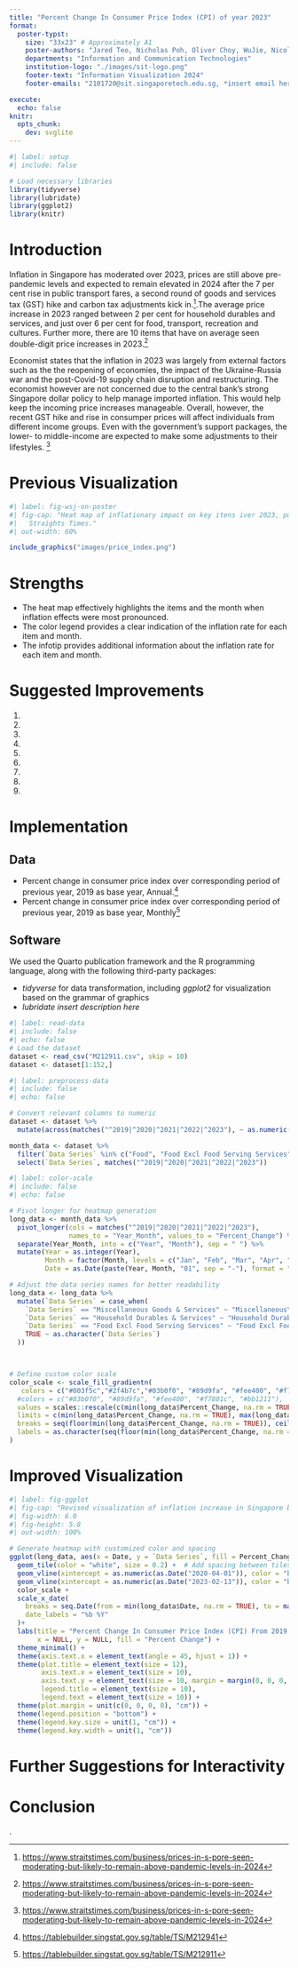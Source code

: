 ```yaml
---
title: "Percent Change In Consumer Price Index (CPI) of year 2023"
format:
  poster-typst: 
    size: "33x23" # Approximately A1
    poster-authors: "Jared Teo, Nicholas Poh, Oliver Choy, WuJie, Nicole, Kurt"
    departments: "Information and Communication Technologies"
    institution-logo: "./images/sit-logo.png"
    footer-text: "Information Visualization 2024"
    footer-emails: "2101720@sit.singaporetech.edu.sg, *insert email here*"

execute:
  echo: false
knitr:
  opts_chunk:
    dev: svglite
---
```


```r
#| label: setup
#| include: false

# Load necessary libraries
library(tidyverse)
library(lubridate)
library(ggplot2)
library(knitr)

```


# Introduction

Inflation in Singapore has moderated over 2023, prices are still above pre-pandemic levels and expected to remain elevated in 2024 after the 7 per cent rise in public transport fares, a second round of goods and services tax (GST) hike and carbon tax adjustments kick in.[^straitstimes].The average price increase in 2023 ranged between 2 per cent for household durables and services, and just over 6 per cent for food, transport, recreation and cultures. Further more, there are 10 items that have on average seen double-digit price increases in 2023.[^straitstimes]

[^straitstimes]: <https://www.straitstimes.com/business/prices-in-s-pore-seen-moderating-but-likely-to-remain-above-pandemic-levels-in-2024>

Economist states that the inflation in 2023 was largely from external factors such as the the reopening of economies, the impact of the Ukraine-Russia war and the post-Covid-19 supply chain disruption and restructuring. The economist however are not concerned due to the central bank's strong Singapore dollar policy to help manage imported inflation. This would help keep the incoming price increases manageable. Overall, however, the recent GST hike and rise in consumper prices will affect individuals from different income groups. Even with the government's support packages, the lower- to middle-income are expected to make some adjustments to their lifestyles. [^straitstimes]


[^straitstimes]: <https://www.straitstimes.com/business/prices-in-s-pore-seen-moderating-but-likely-to-remain-above-pandemic-levels-in-2024>


# Previous Visualization

```r
#| label: fig-wsj-on-poster
#| fig-cap: "Heat map of inflationary impact on key itens iver 2023, published by the
#|   Straights Times."
#| out-width: 60%

include_graphics("images/price_index.png")
```

[^straitstimes]: <https://www.straitstimes.com/business/prices-in-s-pore-seen-moderating-but-likely-to-remain-above-pandemic-levels-in-2024>

# Strengths

*   The heat map effectively highlights the items and the month when inflation effects were most pronounced.
*   The color legend provides a clear indication of the inflation rate for each item and month.
*   The infotip provides additional information about the inflation rate for each item and month.



# Suggested Improvements 

1.  
1.  
1.  
1.  
1.  
1.  
1.  
1.  
1.  
[^colorbrewer]: <https://colorbrewer2.org/#type=sequential&scheme=Reds&n=5>
    
    
# Implementation


## Data

*   Percent change in consumer price index over corresponding period of previous year, 2019 as base year, Annual.[^CPI_Base_Year_2019_Yearly] 
*   Percent change in consumer price index over corresponding period of previous year, 2019 as base year, Monthly[^CPI_Base_Year_2019_Monthly] 

[^CPI_Base_Year_2019_Yearly]: <https://tablebuilder.singstat.gov.sg/table/TS/M212941>
[^CPI_Base_Year_2019_Monthly]: <https://tablebuilder.singstat.gov.sg/table/TS/M212911>


## Software

We used the Quarto publication framework and the R programming language, along with the following third-party packages:

*   *tidyverse* for data transformation, including *ggplot2* for visualization
    based on the grammar of graphics
*   *lubridate* *insert description here*


```{=typst}
#v(2em)
```

```r
#| label: read-data
#| include: false
#| echo: false
# Load the dataset
dataset <- read_csv("M212911.csv", skip = 10)
dataset <- dataset[1:152,]
```

```r
#| label: preprocess-data
#| include: false
#| echo: false

# Convert relevant columns to numeric
dataset <- dataset %>%
  mutate(across(matches("^2019|^2020|^2021|^2022|^2023"), ~ as.numeric(as.character(.))))

month_data <- dataset %>%
  filter(`Data Series` %in% c("Food", "Food Excl Food Serving Services", "Clothing & Footwear", "Housing & Utilities", "Household Durables & Services", "Health Care", "Transport", "Communication", "Recreation & Culture", "Education", "Miscellaneous Goods & Services", "All Items")) %>%
  select(`Data Series`, matches("^2019|^2020|^2021|^2022|^2023"))
```

```r
#| label: color-scale
#| include: false
#| echo: false

# Pivot longer for heatmap generation
long_data <- month_data %>%
  pivot_longer(cols = matches("^2019|^2020|^2021|^2022|^2023"), 
               names_to = "Year_Month", values_to = "Percent_Change") %>%
  separate(Year_Month, into = c("Year", "Month"), sep = " ") %>%
  mutate(Year = as.integer(Year), 
         Month = factor(Month, levels = c("Jan", "Feb", "Mar", "Apr", "May", "Jun", "Jul", "Aug", "Sep", "Oct", "Nov", "Dec")),
         Date = as.Date(paste(Year, Month, "01", sep = "-"), format = "%Y-%b-%d"))

# Adjust the data series names for better readability
long_data <- long_data %>%
  mutate(`Data Series` = case_when(
    `Data Series` == "Miscellaneous Goods & Services" ~ "Miscellaneous\nGoods & Services",
    `Data Series` == "Household Durables & Services" ~ "Household Durables\n& Services",
    `Data Series` == "Food Excl Food Serving Services" ~ "Food Excl Food\nServing Services",
    TRUE ~ as.character(`Data Series`)
  ))



# Define custom color scale
color_scale <- scale_fill_gradientn(
   colors = c("#003f5c","#2f4b7c","#03b0f0", "#89d9fa", "#fee400", "#f7801c", "#bb1211", "#7a0c0a", "#440606"),
  #colors = c("#03b0f0", "#89d9fa", "#fee400", "#f7801c", "#bb1211"),
  values = scales::rescale(c(min(long_data$Percent_Change, na.rm = TRUE), -3, 0, 3, 6, 9, 12, max(long_data$Percent_Change, na.rm = TRUE))),  # Define breakpoints dynamically
  limits = c(min(long_data$Percent_Change, na.rm = TRUE), max(long_data$Percent_Change, na.rm = TRUE)),  # Dynamic limits
  breaks = seq(floor(min(long_data$Percent_Change, na.rm = TRUE)), ceiling(max(long_data$Percent_Change, na.rm = TRUE)), by = 3),  # Adjust breaks dynamically
  labels = as.character(seq(floor(min(long_data$Percent_Change, na.rm = TRUE)), ceiling(max(long_data$Percent_Change, na.rm = TRUE)), by = 3))  # Adjust labels dynamically
)
```


# Improved Visualization

```r
#| label: fig-ggplot
#| fig-cap: "Revised visualization of inflation increase in Singapore by essentail items and year/month."
#| fig-width: 6.0
#| fig-height: 5.8
#| out-width: 100%

# Generate heatmap with customized color and spacing
ggplot(long_data, aes(x = Date, y = `Data Series`, fill = Percent_Change)) +
  geom_tile(color = "white", size = 0.2) +  # Add spacing between tiles
  geom_vline(xintercept = as.numeric(as.Date("2020-04-01")), color = "black", linetype = "solid", size = 0.8) +  # circuit breaker lockdown 
  geom_vline(xintercept = as.numeric(as.Date("2023-02-13")), color = "black", linetype = "solid", size = 0.8) +  # fully release
  color_scale +
  scale_x_date(
    breaks = seq.Date(from = min(long_data$Date, na.rm = TRUE), to = max(long_data$Date, na.rm = TRUE), by = "6 months"),
    date_labels = "%b %Y"
  )+
  labs(title = "Percent Change In Consumer Price Index (CPI) From 2019 to 2023",
       x = NULL, y = NULL, fill = "Percent Change") +
  theme_minimal() +
  theme(axis.text.x = element_text(angle = 45, hjust = 1)) +
  theme(plot.title = element_text(size = 12), 
        axis.text.x = element_text(size = 10), 
        axis.text.y = element_text(size = 10, margin = margin(0, 0, 0, 20)), 
        legend.title = element_text(size = 10),
        legend.text = element_text(size = 10)) +
  theme(plot.margin = unit(c(0, 0, 0, 0), "cm")) +
  theme(legend.position = "bottom") +
  theme(legend.key.size = unit(1, "cm")) +
  theme(legend.key.width = unit(1, "cm"))
```


# Further Suggestions for Interactivity




# Conclusion

.
